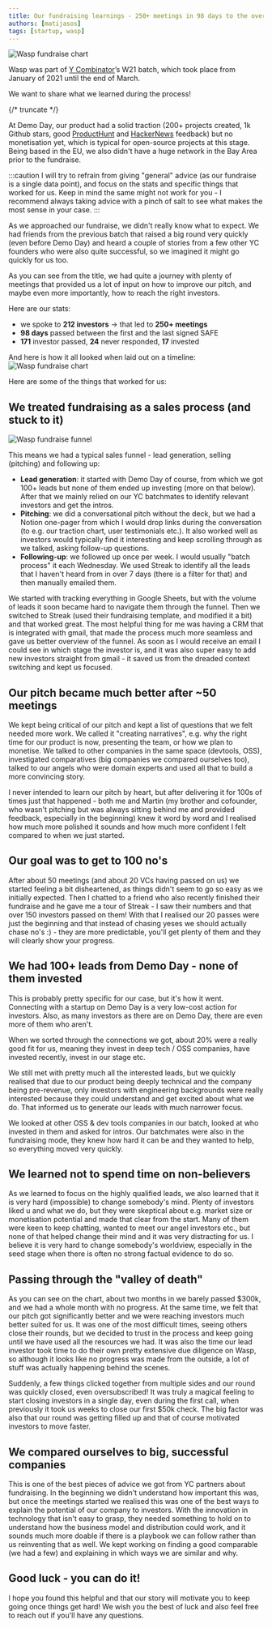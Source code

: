 ```yaml
---
title: Our fundraising learnings - 250+ meetings in 98 days to the oversubscribed round
authors: [matijasos]
tags: [startup, wasp]
---
```



![Wasp fundraise chart](../static/img/wasp-fundraise-chart.png)

Wasp was part of [Y Combinator](https://www.ycombinator.com/)’s W21 batch, which took place from January of 2021 until the end of March.

We want to share what we learned during the process!

{/* truncate */}

<WaspIntro />

<InBlogCta />

At Demo Day, our product had a solid traction (200+ projects created, 1k Github stars, good [ProductHunt](https://www.producthunt.com/posts/wasp-lang-alpha) and [HackerNews](https://news.ycombinator.com/item?id=26091956) feedback) but no monetisation yet, which is typical for open-source projects at this stage. Being based in the EU, we also didn't have a huge network in the Bay Area prior to the fundraise.

:::caution
I will try to refrain from giving "general" advice (as our fundraise is a single data point), and focus on the stats and specific things that worked for us. Keep in mind the same might not work for you - I recommend always taking advice with a pinch of salt to see what makes the most sense in your case.
:::

As we approached our fundraise, we didn't really know what to expect. We had friends from the previous batch that raised a big round very quickly (even before Demo Day) and heard a couple of stories from a few other YC founders who were also quite successful, so we imagined it might go quickly for us too.

As you can see from the title, we had quite a journey with plenty of meetings that provided us a lot of input on how to improve our pitch, and maybe even more importantly, how to reach the right investors.

Here are our stats:

- we spoke to **212 investors** → that led to **250+ meetings**
- **98 days** passed between the first and the last signed SAFE
- **171** investor passed, **24** never responded, **17** invested

And here is how it all looked when laid out on a timeline:
![Wasp fundraise chart](../static/img/wasp-fundraise-chart.png)

Here are some of the things that worked for us:

## We treated fundraising as a sales process (and stuck to it)

![Wasp fundraise funnel](../static/img/wasp-fundraise-funnel.png)

This means we had a typical sales funnel - lead generation, selling (pitching) and following up:

- **Lead generation**: it started with Demo Day of course, from which we got 100+ leads but none of them ended up investing (more on that below). After that we mainly relied on our YC batchmates to identify relevant investors and get the intros.
- **Pitching**: we did a conversational pitch without the deck, but we had a Notion one-pager from which I would drop links during the conversation (to e.g. our traction chart, user testimonials etc.). It also worked well as investors would typically find it interesting and keep scrolling through as we talked, asking follow-up questions.
- **Following-up**: we followed up once per week. I would usually "batch process" it each Wednesday. We used Streak to identify all the leads that I haven't heard from in over 7 days (there is a filter for that) and then manually emailed them.

We started with tracking everything in Google Sheets, but with the volume of leads it soon became hard to navigate them through the funnel. Then we switched to Streak (used their fundraising template, and modified it a bit) and that worked great. The most helpful thing for me was having a CRM that is integrated with gmail, that made the process much more seamless and gave us better overview of the funnel. As soon as I would receive an email I could see in which stage the investor is, and it was also super easy to add new investors straight from gmail - it saved us from the dreaded context switching and kept us focused.

## Our pitch became much better after ~50 meetings

We kept being critical of our pitch and kept a list of questions that we felt needed more work. We called it "creating narratives", e.g. why the right time for our product is now, presenting the team, or how we plan to monetise. We talked to other companies in the same space (devtools, OSS), investigated comparatives (big companies we compared ourselves too), talked to our angels who were domain experts and used all that to build a more convincing story.

I never intended to learn our pitch by heart, but after delivering it for 100s of times just that happened - both me and Martin (my brother and cofounder, who wasn't pitching but was always sitting behind me and provided feedback, especially in the beginning) knew it word by word and I realised how much more polished it sounds and how much more confident I felt compared to when we just started.

## Our goal was to get to 100 no's

After about 50 meetings (and about 20 VCs having passed on us) we started feeling a bit disheartened, as things didn't seem to go so easy as we initially expected. Then I chatted to a friend who also recently finished their fundraise and he gave me a tour of Streak - I saw their numbers and that over 150 investors passed on them! With that I realised our 20 passes were just the beginning and that instead of chasing yeses we should actually chase no's :) - they are more predictable, you'll get plenty of them and they will clearly show your progress.

## We had 100+ leads from Demo Day - none of them invested

This is probably pretty specific for our case, but it's how it went. Connecting with a startup on Demo Day is a very low-cost action for investors. Also, as many investors as there are on Demo Day, there are even more of them who aren't.

When we sorted through the connections we got, about 20% were a really good fit for us, meaning they invest in deep tech / OSS companies, have invested recently, invest in our stage etc.

We still met with pretty much all the interested leads, but we quickly realised that due to our product being deeply technical and the company being pre-revenue, only investors with engineering backgrounds were really interested because they could understand and get excited about what we do. That informed us to generate our leads with much narrower focus.

We looked at other OSS & dev tools companies in our batch, looked at who invested in them and asked for intros. Our batchmates were also in the fundraising mode, they knew how hard it can be and they wanted to help, so everything moved very quickly.

## We learned not to spend time on non-believers

As we learned to focus on the highly qualified leads, we also learned that it is very hard (impossible) to change somebody's mind. Plenty of investors liked u and what we do, but they were skeptical about e.g. market size or monetisation potential and made that clear from the start. Many of them were keen to keep chatting, wanted to meet our angel investors etc., but none of that helped change their mind and it was very distracting for us. I believe it is very hard to change somebody's worldview, especially in the seed stage when there is often no strong factual evidence to do so.

## Passing through the "valley of death"

As you can see on the chart, about two months in we barely passed $300k, and we had a whole month with no progress. At the same time, we felt that our pitch got significantly better and we were reaching investors much better suited for us.
It was one of the most difficult times, seeing others close their rounds, but we decided to trust in the process and keep going until we have used all the resources we had. It was also the time our lead investor took time to do their own pretty extensive due diligence on Wasp, so although it looks like no progress was made from the outside, a lot of stuff was actually happening behind the scenes.

Suddenly, a few things clicked together from multiple sides and our round was quickly closed, even oversubscribed! It was truly a magical feeling to start closing investors in a single day, even during the first call, when previously it took us weeks to close our first $50k check. The big factor was also that our round was getting filled up and that of course motivated investors to move faster.

## We compared ourselves to big, successful companies

This is one of the best pieces of advice we got from YC partners about fundraising. In the beginning we didn't understand how important this was, but once the meetings started we realised this was one of the best ways to explain the potential of our company to investors. With the innovation in technology that isn't easy to grasp, they needed something to hold on to understand how the business model and distribution could work, and it sounds much more doable if there is a playbook we can follow rather than us reinventing that as well. We kept working on finding a good comparable (we had a few) and explaining in which ways we are similar and why.

## Good luck - you can do it!

I hope you found this helpful and that our story will motivate you to keep going once things get hard! We wish you the best of luck and also feel free to reach out if you'll have any questions.

<InBlogCta />
